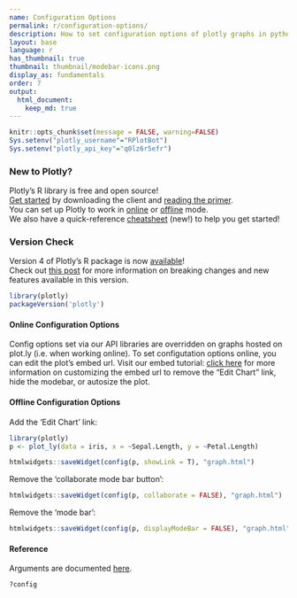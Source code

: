 ```yaml
---
name: Configuration Options
permalink: r/configuration-options/
description: How to set configuration options of plotly graphs in python. Examples of both online and offline configurations.
layout: base
language: r
has_thumbnail: true
thumbnail: thumbnail/modebar-icons.png
display_as: fundamentals
order: 7
output:
  html_document:
    keep_md: true
---
```


```r
knitr::opts_chunk$set(message = FALSE, warning=FALSE)
Sys.setenv("plotly_username"="RPlotBot")
Sys.setenv("plotly_api_key"="q0lz6r5efr")
```
### New to Plotly?

Plotly's R library is free and open source!<br>
[Get started](https://plot.ly/r/getting-started/) by downloading the client and [reading the primer](https://plot.ly/r/getting-started/).<br>
You can set up Plotly to work in [online](https://plot.ly/r/getting-started/#hosting-graphs-in-your-online-plotly-account) or [offline](https://plot.ly/r/offline/) mode.<br>
We also have a quick-reference [cheatsheet](https://images.plot.ly/plotly-documentation/images/r_cheat_sheet.pdf) (new!) to help you get started!

### Version Check

Version 4 of Plotly's R package is now [available](https://plot.ly/r/getting-started/#installation)!<br>
Check out [this post](http://moderndata.plot.ly/upgrading-to-plotly-4-0-and-above/) for more information on breaking changes and new features available in this version.
```r
library(plotly)
packageVersion('plotly')
```

#### Online Configuration Options 

Config options set via our API libraries are overridden on graphs hosted on plot.ly (i.e. when working online). To set configutation options online, you can edit the plot's embed url. Visit our embed tutorial: [click here](http://help.plot.ly/embed-graphs-in-websites/#step-8-customize-the-iframe) for more information on customizing the embed url to remove the "Edit Chart" link, hide the modebar, or autosize the plot.

#### Offline Configuration Options 

Add the 'Edit Chart' link:
```r
library(plotly)
p <- plot_ly(data = iris, x = ~Sepal.Length, y = ~Petal.Length)

htmlwidgets::saveWidget(config(p, showLink = T), "graph.html")
```

Remove the 'collaborate mode bar button':
```r
htmlwidgets::saveWidget(config(p, collaborate = FALSE), "graph.html")
```

Remove the 'mode bar':
```r
htmlwidgets::saveWidget(config(p, displayModeBar = FALSE), "graph.html")
```

#### Reference
Arguments are documented [here](https://github.com/plotly/plotly.js/blob/master/src/plot_api/plot_config.js).
```r
?config
```
